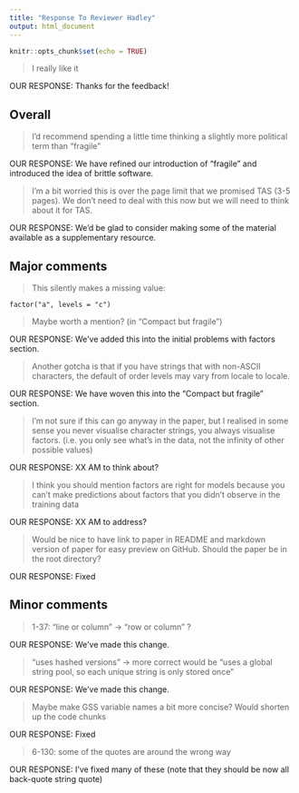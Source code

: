 ```yaml
---
title: "Response To Reviewer Hadley"
output: html_document
---
```


```r
knitr::opts_chunk$set(echo = TRUE)
```

> I really like it

OUR RESPONSE: Thanks for the feedback! 


## Overall 


> I'd recommend spending a little time thinking a slightly more political term than "fragile"

OUR RESPONSE: We have refined our introduction of "fragile" and introduced the idea of brittle software.

> I'm a bit worried this is over the page limit that we promised TAS (3-5 pages). We don't need to deal with this now but we will need to think about it for TAS.

OUR RESPONSE: We'd be glad to consider making some of the material available as a supplementary resource.

## Major comments

> This silently makes a missing value:
```
factor("a", levels = "c")
```
> Maybe worth a mention? (in "Compact but fragile")

OUR RESPONSE: We've added this into the initial problems with factors section.
     
> Another gotcha is that if you have strings that with non-ASCII characters, the default of order levels may vary from locale to locale.

OUR RESPONSE: We have woven this into the "Compact but fragile" section.

> I'm not sure if this can go anyway in the paper, but I realised in some sense you never visualise character strings, you always visualise factors. (i.e. you only see what's in the data, not the infinity of other possible values)

OUR RESPONSE: XX AM to think about?

> I think you should mention factors are right for models because you can't make predictions about factors that you didn't observe in the training data

OUR RESPONSE: XX AM to address?

> Would be nice to have link to paper in README and markdown version of paper for easy preview on GitHub. Should the paper be in the root directory?

OUR RESPONSE: Fixed

## Minor comments


> 1-37: "line or column" -> "row or column" ?

OUR RESPONSE: We've made this change.

> "uses hashed versions" -> more correct would be "uses a global string pool, so each unique string is only stored once"

OUR RESPONSE: We've made this change.

> Maybe make GSS variable names a bit more concise? Would shorten up the code chunks

OUR RESPONSE: Fixed

> 6-130: some of the quotes are around the wrong way

OUR RESPONSE: I've fixed many of these (note that they should be now all back-quote string quote)


